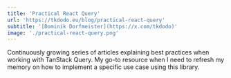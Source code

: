 ```yaml
---
title: 'Practical React Query'
url: 'https://tkdodo.eu/blog/practical-react-query'
subtitle: '[Dominik Dorfmeister](https://x.com/tkdodo)'
image: './practical-react-query.png'
---
```


Continuously growing series of articles explaining best practices when working with TanStack Query. My go-to resource when I need to refresh my memory on how to implement a specific use case using this library.
